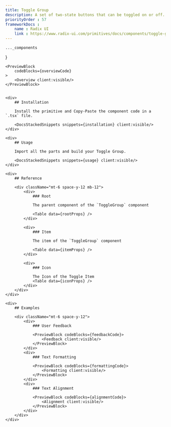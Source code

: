 ```yaml
---
title: Toggle Group
description: A set of two-state buttons that can be toggled on or off.
priorityOrder : 57
frameworkDocs : 
    name : Radix UI
    link : https://www.radix-ui.com/primitives/docs/components/toggle-group#api-reference
---
```




    ..._components
}

<div className="space-y-20">

    <PreviewBlock
        codeBlocks={overviewCode}
    >
        <Overview client:visible/>
    </PreviewBlock>


    <div>
        ## Installation

        Install the primitive and Copy-Paste the component code in a `.tsx` file.

        <DocsStackedSnippets snippets={installation} client:visible/>
    </div>

    <div>
        ## Usage

        Import all the parts and build your Toggle Group.
        
        <DocsStackedSnippets snippets={usage} client:visible/>
    </div>

    <div>
        ## Reference

        <div className="mt-6 space-y-12 mb-12"> 
            <div>
                ### Root 

                The parent component of the `ToggleGroup` component

                <Table data={rootProps} />
            </div>

            <div>
                ### Item 

                The item of the `ToggleGroup` component

                <Table data={itemProps} />
            </div>

            <div>
                ### Icon

                The Icon of the Toggle Item
                <Table data={iconProps} />
            </div>
        </div>
    </div>

    <div>
        ## Examples

        <div className="mt-6 space-y-12">
            <div>
                ### User Feedback

                <PreviewBlock codeBlocks={feedbackCode}>
                    <Feedback client:visible/>
                </PreviewBlock>
            </div>
            <div>
                ### Text Formatting

                <PreviewBlock codeBlocks={formattingCode}>
                    <Formatting client:visible/>
                </PreviewBlock>
            </div>
            <div>
                ### Text Alignment

                <PreviewBlock codeBlocks={alignmentCode}>
                    <Alignment client:visible/>
                </PreviewBlock>
            </div>
        </div>
    </div>
</div>